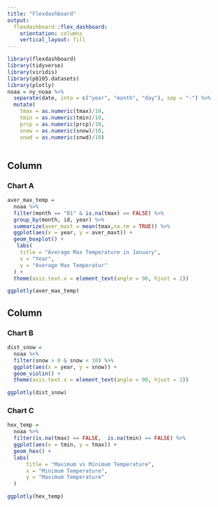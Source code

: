 ```yaml
---
title: "Flexdashboard"
output: 
  flexdashboard::flex_dashboard:
    orientation: columns
    vertical_layout: fill
---
```


```r
library(flexdashboard)
library(tidyverse)
library(viridis)
library(p8105.datasets)
library(plotly)
noaa = ny_noaa %>% 
  separate(date, into = c("year", "month", "day"), sep = "-") %>% 
  mutate(
    tmax = as.numeric(tmax)/10, 
    tmin = as.numeric(tmin)/10, 
    prcp = as.numeric(prcp)/10, 
    snow = as.numeric(snow)/10,
    snwd = as.numeric(snwd)/10)
  

```

Column {data-width=650}
-----------------------------------------------------------------------

### Chart A

```r
aver_max_temp = 
  noaa %>% 
  filter(month == "01" & is.na(tmax) == FALSE) %>% 
  group_by(month, id, year) %>% 
  summarize(aver_maxt = mean(tmax,na.rm = TRUE)) %>% 
  ggplot(aes(x = year, y = aver_maxt)) +
  geom_boxplot() +
   labs(
    title = "Average Max Temperature in January",
    x = "Year",
    y = "Average Max Temperatur"
  ) + 
  theme(axis.text.x = element_text(angle = 90, hjust = 1))

ggplotly(aver_max_temp)
```

Column {data-width=350}
-----------------------------------------------------------------------

### Chart B

```r
dist_snow = 
  noaa %>% 
  filter(snow > 0 & snow < 10) %>% 
  ggplot(aes(x = year, y = snow)) +
  geom_violin() +
  theme(axis.text.x = element_text(angle = 90, hjust = 1))

ggplotly(dist_snow)
```

### Chart C

```r
hex_temp = 
  noaa %>% 
  filter(is.na(tmax) == FALSE,  is.na(tmin) == FALSE) %>% 
  ggplot(aes(x = tmin, y = tmax)) +
  geom_hex() +
  labs(
      title = "Maximum vs Minimum Temperature",
      x = "Minimum Temperature",
      y = "Maximum Temperature"
  )

ggplotly(hex_temp)
```

